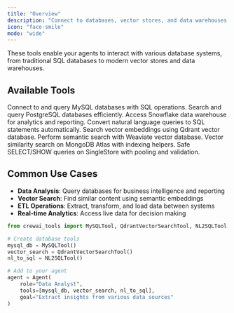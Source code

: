 ```yaml
---
title: "Overview"
description: "Connect to databases, vector stores, and data warehouses for comprehensive data access"
icon: "face-smile"
mode: "wide"
---
```


These tools enable your agents to interact with various database systems, from traditional SQL databases to modern vector stores and data warehouses.

## **Available Tools**

<CardGroup cols={2}>
  <Card title="MySQL Tool" icon="database" href="/en/tools/database-data/mysqltool">
    Connect to and query MySQL databases with SQL operations.
  </Card>

  <Card title="PostgreSQL Search" icon="elephant" href="/en/tools/database-data/pgsearchtool">
    Search and query PostgreSQL databases efficiently.
  </Card>

  <Card title="Snowflake Search" icon="snowflake" href="/en/tools/database-data/snowflakesearchtool">
    Access Snowflake data warehouse for analytics and reporting.
  </Card>

  <Card title="NL2SQL Tool" icon="language" href="/en/tools/database-data/nl2sqltool">
    Convert natural language queries to SQL statements automatically.
  </Card>

  <Card title="Qdrant Vector Search" icon="vector-square" href="/en/tools/database-data/qdrantvectorsearchtool">
    Search vector embeddings using Qdrant vector database.
  </Card>

  <Card title="Weaviate Vector Search" icon="network-wired" href="/en/tools/database-data/weaviatevectorsearchtool">
    Perform semantic search with Weaviate vector database.
  </Card>

  <Card title="MongoDB Vector Search" icon="leaf" href="/en/tools/database-data/mongodbvectorsearchtool">
    Vector similarity search on MongoDB Atlas with indexing helpers.
  </Card>

  <Card title="SingleStore Search" icon="database" href="/en/tools/database-data/singlestoresearchtool">
    Safe SELECT/SHOW queries on SingleStore with pooling and validation.
  </Card>
</CardGroup>

## **Common Use Cases**

- **Data Analysis**: Query databases for business intelligence and reporting
- **Vector Search**: Find similar content using semantic embeddings
- **ETL Operations**: Extract, transform, and load data between systems
- **Real-time Analytics**: Access live data for decision making

```python
from crewai_tools import MySQLTool, QdrantVectorSearchTool, NL2SQLTool

# Create database tools
mysql_db = MySQLTool()
vector_search = QdrantVectorSearchTool()
nl_to_sql = NL2SQLTool()

# Add to your agent
agent = Agent(
    role="Data Analyst",
    tools=[mysql_db, vector_search, nl_to_sql],
    goal="Extract insights from various data sources"
)
